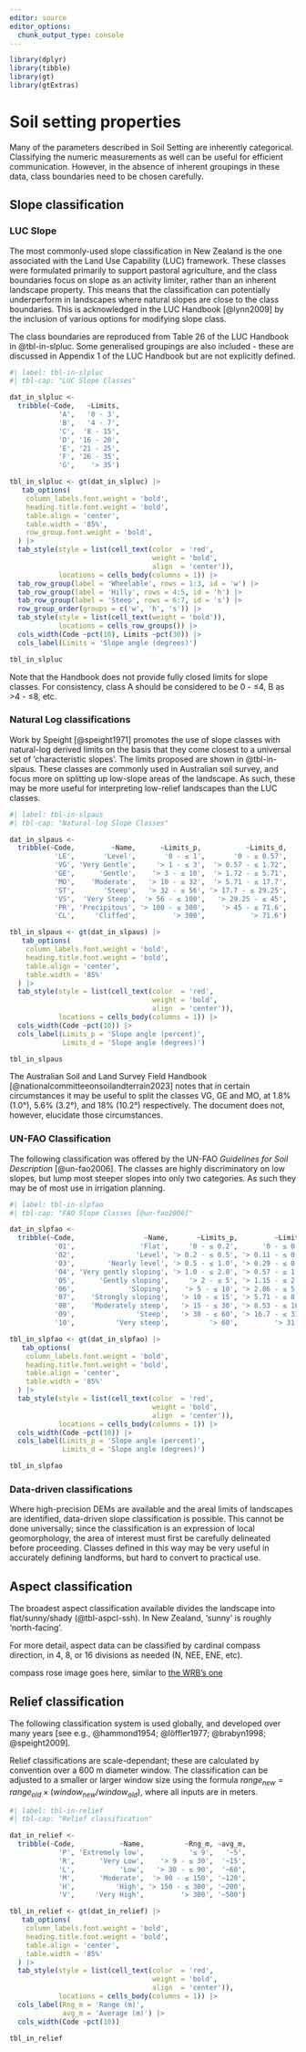 ```yaml
---
editor: source
editor_options: 
  chunk_output_type: console
---
```


```r
library(dplyr)
library(tibble)
library(gt)
library(gtExtras)
```

# Soil setting properties {#sec-in-setting}

Many of the parameters described in Soil Setting are inherently categorical. Classifying the numeric measurements as well can be useful for efficient communication. However, in the absence of inherent groupings in these data, class boundaries need to be chosen carefully.

## Slope classification {#sec-slopeclass}

### LUC Slope {#sec-slopeclass-luc}

The most commonly-used slope classification in New Zealand is the one associated with the Land Use Capability (LUC) framework. These classes were formulated primarily to support pastoral agriculture, and the class boundaries focus on slope as an activity limiter, rather than an inherent landscape property. This means that the classification can potentially underperform in landscapes where natural slopes are close to the class boundaries. This is acknowledged in the LUC Handbook [@lynn2009] by the inclusion of various options for modifying slope class.

The class boundaries are reproduced from Table 26 of the LUC Handbook in @tbl-in-slpluc. Some generalised groupings are also included - these are discussed in Appendix 1 of the LUC Handbook but are not explicitly defined.

```r
#| label: tbl-in-slpluc
#| tbl-cap: "LUC Slope Classes"

dat_in_slpluc <-
  tribble(~Code,   ~Limits, 
            'A',   '0 - 3', 
            'B',   '4 - 7',
            'C',  '8 - 15', 
            'D', '16 - 20',
            'E', '21 - 25', 
            'F', '26 - 35', 
            'G',    '> 35')

tbl_in_slpluc <- gt(dat_in_slpluc) |>
   tab_options(
    column_labels.font.weight = 'bold', 
    heading.title.font.weight = 'bold',
    table.align = 'center',
    table.width = '85%',
    row_group.font.weight = 'bold',
  ) |>
  tab_style(style = list(cell_text(color  = 'red', 
                                   weight = 'bold',
                                   align  = 'center')),
            locations = cells_body(columns = 1)) |>
  tab_row_group(label = 'Wheelable', rows = 1:3, id = 'w') |>
  tab_row_group(label = 'Hilly', rows = 4:5, id = 'h') |>
  tab_row_group(label = 'Steep', rows = 6:7, id = 's') |>
  row_group_order(groups = c('w', 'h', 's')) |>
  tab_style(style = list(cell_text(weight = 'bold')),
            locations = cells_row_groups()) |>
  cols_width(Code ~pct(10), Limits ~pct(30)) |>
  cols_label(Limits = 'Slope angle (degrees)')

tbl_in_slpluc
```

::: callout-tip
Note that the Handbook does not provide fully closed limits for slope classes. For consistency, class A should be considered to be 0 - ≤4, B as \>4 - ≤8, etc.
:::

### Natural Log classifications {#sec-slopeclass-log}

Work by Speight [@speight1971] promotes the use of slope classes with natural-log derived limits on the basis that they come closest to a universal set of 'characteristic slopes'. The limits proposed are shown in @tbl-in-slpaus. These classes are commonly used in Australian soil survey, and focus more on splitting up low-slope areas of the landscape. As such, these may be more useful for interpreting low-relief landscapes than the LUC classes.

```r
#| label: tbl-in-slpaus
#| tbl-cap: "Natural-log Slope Classes"

dat_in_slpaus <-
  tribble(~Code,         ~Name,      ~Limits_p,           ~Limits_d, 
           'LE',       'Level',       '0 - ≤ 1',       '0 - ≤ 0.57',
           'VG', 'Very Gentle',     '> 1 - ≤ 3',  '> 0.57 - ≤ 1.72',
           'GE',      'Gentle',    '> 3 - ≤ 10',  '> 1.72 - ≤ 5.71', 
           'MO',    'Moderate',   '> 10 - ≤ 32',  '> 5.71 - ≤ 17.7',
           'ST',       'Steep',   '> 32 - ≤ 56', '> 17.7 - ≤ 29.25',
           'VS',  'Very Steep',  '> 56 - ≤ 100',   '> 29.25 - ≤ 45',
           'PR', 'Precipitous', '> 100 - ≤ 300',    '> 45 - ≤ 71.6',
           'CL',     'Cliffed',         '> 300',           '> 71.6')

tbl_in_slpaus <- gt(dat_in_slpaus) |>
   tab_options(
    column_labels.font.weight = 'bold', 
    heading.title.font.weight = 'bold',
    table.align = 'center',
    table.width = '85%'
  ) |>
  tab_style(style = list(cell_text(color  = 'red', 
                                   weight = 'bold',
                                   align  = 'center')),
            locations = cells_body(columns = 1)) |>
  cols_width(Code ~pct(10)) |>
  cols_label(Limits_p = 'Slope angle (percent)',
             Limits_d = 'Slope angle (degrees)')

tbl_in_slpaus
```

::: callout-tip
The Australian Soil and Land Survey Field Handbook [@nationalcommitteeonsoilandterrain2023] notes that in certain circumstances it may be useful to split the classes [VG]{.ceg}, [GE]{.ceg} and [MO]{.ceg}, at 1.8% (1.0°), 5.6% (3.2°), and 18% (10.2°) respectively. The document does not, however, elucidate those circumstances.
:::

### UN-FAO Classification

The following classification was offered by the UN-FAO *Guidelines for Soil Description* [@un-fao2006]. The classes are highly discriminatory on low slopes, but lump most steeper slopes into only two categories. As such they may be of most use in irrigation planning.

```r
#| label: tbl-in-slpfao
#| tbl-cap: "FAO Slope Classes [@un-fao2006]"

dat_in_slpfao <-
  tribble(~Code,                 ~Name,       ~Limits_p,         ~Limits_d, 
           '01',                'Flat',     '0 - ≤ 0.2',      '0 - ≤ 0.11',
           '02',               'Level', '> 0.2 - ≤ 0.5', '> 0.11 - ≤ 0.29',
           '03',        'Nearly level', '> 0.5 - ≤ 1.0', '> 0.29 - ≤ 0.57', 
           '04', 'Very gently sloping', '> 1.0 - ≤ 2.0', '> 0.57 - ≤ 1.15',
           '05',      'Gently sloping',     '> 2 - ≤ 5', '> 1.15 - ≤ 2.86',
           '06',             'Sloping',    '> 5 - ≤ 10', '> 2.86 - ≤ 5.71',
           '07',    'Strongly sloping',   '> 10 - ≤ 15', '> 5.71 - ≤ 8.53',
           '08',    'Moderately steep',   '> 15 - ≤ 30', '> 8.53 - ≤ 16.7',
           '09',               'Steep',   '> 30 - ≤ 60', '> 16.7 - ≤ 31.0',
           '10',          'Very steep',          '> 60',         '> 31.0')

tbl_in_slpfao <- gt(dat_in_slpfao) |>
   tab_options(
    column_labels.font.weight = 'bold', 
    heading.title.font.weight = 'bold',
    table.align = 'center',
    table.width = '85%'
  ) |>
  tab_style(style = list(cell_text(color  = 'red', 
                                   weight = 'bold',
                                   align  = 'center')),
            locations = cells_body(columns = 1)) |>
  cols_width(Code ~pct(10)) |>
  cols_label(Limits_p = 'Slope angle (percent)',
             Limits_d = 'Slope angle (degrees)')

tbl_in_slpfao
```

### Data-driven classifications {#sec-slopeclass-dat}

Where high-precision DEMs are available and the areal limits of landscapes are identified, data-driven slope classification is possible. This cannot be done universally; since the classification is an expression of local geomorphology, the area of interest must first be carefully delineated before proceeding. Classes defined in this way may be very useful in accurately defining landforms, but hard to convert to practical use.

## Aspect classification {#sec-aspectclass}

The broadest aspect classification available divides the landscape into flat/sunny/shady (\@tbl-aspcl-ssh). In New Zealand, 'sunny' is roughly 'north-facing'.

For more detail, aspect data can be classified by cardinal compass direction, in 4, 8, or 16 divisions as needed (N, NEE, ENE, etc).

[compass rose image goes here, similar to [the WRB's one](https://obrl-soil.github.io/wrbsoil2022/annex-01-field-guide.html#sec-a1-823-as)]{.diags}

## Relief classification {#sec-reliefclass}

The following classification system is used globally, and developed over many years [see e.g., @hammond1954; @löffler1977; @brabyn1998; @speight2009].

Relief classifications are scale-dependant; these are calculated by convention over a 600 m diameter window. The classification can be adjusted to a smaller or larger window size using the formula $range_{new} = range_{old} × (window_{new} / window_{old})$, where all inputs are in meters.

```r
#| label: tbl-in-relief
#| tbl-cap: "Relief classification"

dat_in_relief <-
  tribble(~Code,           ~Name,          ~Rng_m, ~avg_m,       
            'P', 'Extremely low',           '≤ 9',   '~5', 
            'R',      'Very Low',    '> 9 - ≤ 30',  '~15', 
            'L',           'Low',   '> 30 - ≤ 90',  '~60',
            'M',      'Moderate',  '> 90 - ≤ 150', '~120',
            'H',          'High', '> 150 - ≤ 300', '~200',
            'V',     'Very High',         '> 300', '~500')

tbl_in_relief <- gt(dat_in_relief) |>
   tab_options(
    column_labels.font.weight = 'bold', 
    heading.title.font.weight = 'bold',
    table.align = 'center',
    table.width = '85%'
  ) |>
  tab_style(style = list(cell_text(color  = 'red', 
                                   weight = 'bold',
                                   align  = 'center')),
            locations = cells_body(columns = 1)) |>
  cols_label(Rng_m = 'Range (m)',
             avg_m = 'Average (m)') |>
  cols_width(Code ~pct(10)) 

tbl_in_relief
```

